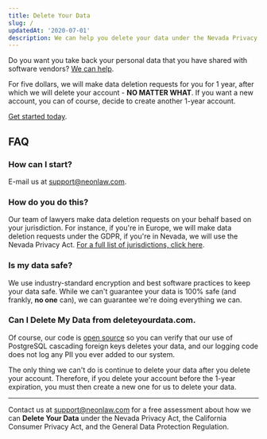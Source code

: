 ```yaml
---
title: Delete Your Data
slug: /
updatedAt: '2020-07-01'
description: We can help you delete your data under the Nevada Privacy Act
---
```


Do you want you take back your personal data that you have shared with
software vendors? [We can help].

For five dollars, we will make data deletion requests for you for 1 year, after
which we will delete your account - **NO MATTER WHAT**. If you want a new
account, you can of course, decide to create another 1-year account.

[Get started today].

## FAQ

### How can I start?

E-mail us at support@neonlaw.com.

### How do you do this?

Our team of lawyers make data deletion requests on your behalf based on your
jurisdiction. For instance, if you're in Europe, we will make data deletion
requests under the GDPR, if you're in Nevada, we will use the Nevada Privacy
Act. [For a full list of jurisdictions, click here][].

### Is my data safe?

We use industry-standard encryption and best software practices to keep your
data safe. While we can't guarantee your data is 100% safe (and frankly, **no
one** can), we can guarantee we're doing everything we can.

### Can I Delete My Data from deleteyourdata.com.

Of course, our code is [open source][] so you can verify that our use of
PostgreSQL cascading foreign keys deletes your data, and our logging code does
not log any PII you ever added to our system.

The only thing we can't do is continue to delete your data after you delete your
account. Therefore, if you delete your account before the 1-year expiration, you
must then create a new one for us to delete your data.

---

Contact us at support@neonlaw.com for a free assessment about how we can
**Delete Your Data** under the Nevada Privacy Act, the California Consumer
Privacy Act, and the General Data Protection Regulation.

[For a full list of jurisdictions, click here]: /jurisdictions
[open source]: https://github.com/neonlaw/codebase
[Get started today]: mailto:support@neonlaw.com
[We can help]: mailto:support@neonlaw.com
